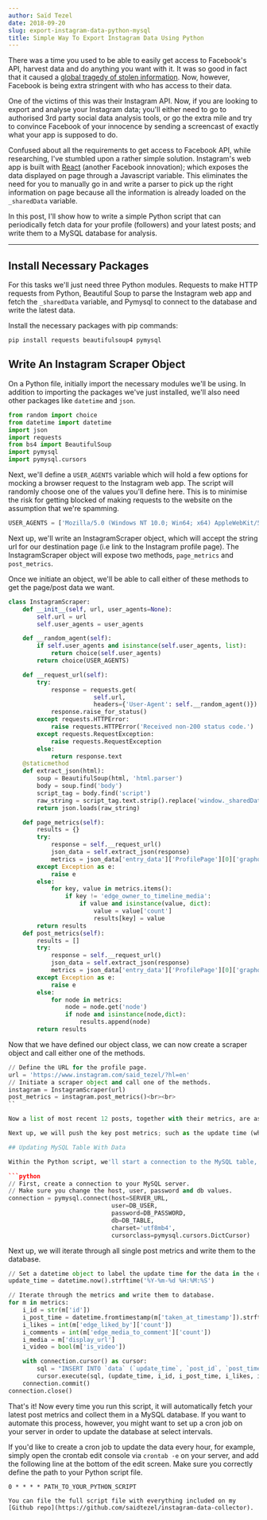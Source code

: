 ```yaml
---
author: Saïd Tezel
date: 2018-09-20
slug: export-instagram-data-python-mysql
title: Simple Way To Export Instagram Data Using Python
---
```


There was a time you used to be able to easily get access to Facebook's API, harvest data and do anything you want with it. It was so good in fact that it caused a [global tragedy of stolen information](https://www.bbc.co.uk/news/topics/c81zyn0888lt/facebook-cambridge-analytica-data-scandal). Now, however, Facebook is being extra stringent with who has access to their data.

One of the victims of this was their Instagram API. Now, if you are looking to export and analyse your Instagram data; you'll either need to go to authorised 3rd party social data analysis tools, or go the extra mile and try to convince Facebook of your innocence by sending a screencast of exactly what your app is supposed to do.

Confused about all the requirements to get access to Facebook API, while researching, I've stumbled upon a rather simple solution. Instagram's web app is built with [React](https://reactjs.org/) (another Facebook innovation); which exposes the data displayed on page through a Javascript variable. This eliminates the need for you to manually go in and write a parser to pick up the right information on page because all the information is already loaded on the `_sharedData` variable.

In this post, I'll show how to write a simple Python script that can periodically fetch data for your profile (followers) and your latest posts; and write them to a MySQL database for analysis.

---

## Install Necessary Packages

For this tasks we'll just need three Python modules. Requests to make HTTP requests from Python, Beautiful Soup to parse the Instagram web app and fetch the `_sharedData` variable, and Pymysql to connect to the database and write the latest data.

Install the necessary packages with pip commands:

```shell
pip install requests beautifulsoup4 pymysql
```

## Write An Instagram Scraper Object

On a Python file, initially import the necessary modules we'll be using. In addition to importing the packages we've just installed, we'll also need other packages like `datetime` and `json`.

```python
from random import choice
from datetime import datetime
import json
import requests
from bs4 import BeautifulSoup
import pymysql
import pymysql.cursors
```

Next, we'll define a `USER_AGENTS` variable which will hold a few options for mocking a browser request to the Instagram web app. The script will randomly choose one of the values you'll define here. This is to minimise the risk for getting blocked of making requests to the website on the assumption that we're spamming.

```python
USER_AGENTS = ['Mozilla/5.0 (Windows NT 10.0; Win64; x64) AppleWebKit/537.36 (KHTML, like Gecko) Chrome/65.0.3325.181 Safari/537.36']
```

Next up, we'll write an InstagramScraper object, which will accept the string url for our destination page (i.e link to the Instagram profile page). The InstagramScraper object will expose two methods, `page_metrics` and `post_metrics`.

Once we initiate an object, we'll be able to call either of these methods to get the page/post data we want.

```python
class InstagramScraper:
    def __init__(self, url, user_agents=None):
        self.url = url
        self.user_agents = user_agents

    def __random_agent(self):
        if self.user_agents and isinstance(self.user_agents, list):
            return choice(self.user_agents)
        return choice(USER_AGENTS)

    def __request_url(self):
        try:
            response = requests.get(
                        self.url,
                        headers={'User-Agent': self.__random_agent()})
            response.raise_for_status()
        except requests.HTTPError:
            raise requests.HTTPError('Received non-200 status code.')
        except requests.RequestException:
            raise requests.RequestException
        else:
            return response.text
    @staticmethod
    def extract_json(html):
        soup = BeautifulSoup(html, 'html.parser')
        body = soup.find('body')
        script_tag = body.find('script')
        raw_string = script_tag.text.strip().replace('window._sharedData =', '').replace(';', '')
        return json.loads(raw_string)

    def page_metrics(self):
        results = {}
        try:
            response = self.__request_url()
            json_data = self.extract_json(response)
            metrics = json_data['entry_data']['ProfilePage'][0]['graphql']['user']
        except Exception as e:
            raise e
        else:
            for key, value in metrics.items():
                if key != 'edge_owner_to_timeline_media':
                    if value and isinstance(value, dict):
                        value = value['count']
                        results[key] = value
        return results
    def post_metrics(self):
        results = []
        try:
            response = self.__request_url()
            json_data = self.extract_json(response)
            metrics = json_data['entry_data']['ProfilePage'][0]['graphql']['user']['edge_owner_to_timeline_media']['edges']
        except Exception as e:
            raise e
        else:
            for node in metrics:
                node = node.get('node')
                if node and isinstance(node,dict):
                    results.append(node)
        return results
```

Now that we have defined our object class, we can now create a scraper object and call either one of the methods.

```python
// Define the URL for the profile page.
url = 'https://www.instagram.com/said_tezel/?hl=en'
// Initiate a scraper object and call one of the methods.
instagram = InstagramScraper(url)
post_metrics = instagram.post_metrics()<br><br>
``

Now a list of most recent 12 posts, together with their metrics, are assigned to the `post_metrics` variable. If you wish, you can issue a `print(post_metrics)` command here to review the data.

Next up, we will push the key post metrics; such as the update time (when we fetch this data), post ID, post time, likes, comments and direct image link to a MySQL database. Before you go on, make sure that you have created a MySQL table with the necessary fields set up. If you need any help with setting up a database and table, see the [MySQL documentation](https://dev.mysql.com/doc/refman/8.0/en/creating-database.html).

## Updating MySQL Table With Data

Within the Python script, we'll start a connection to the MySQL table, iterate through all the post metrics we have defined at `post_metrics` and create new rows at the table.

```python
// First, create a connection to your MySQL server.
// Make sure you change the host, user, password and db values.
connection = pymysql.connect(host=SERVER_URL,
                             user=DB_USER,
                             password=DB_PASSWORD,
                             db=DB_TABLE,
                             charset='utf8mb4',
                             cursorclass=pymysql.cursors.DictCursor)
```

Next up, we will iterate through all single post metrics and write them to the database.

```python
// Set a datetime object to label the update time for the data in the database.
update_time = datetime.now().strftime('%Y-%m-%d %H:%M:%S')

// Iterate through the metrics and write them to database.
for m in metrics:
    i_id = str(m['id'])
    i_post_time = datetime.fromtimestamp(m['taken_at_timestamp']).strftime('%Y-%m-%d %H:%M:%S')
    i_likes = int(m['edge_liked_by']['count'])
    i_comments = int(m['edge_media_to_comment']['count'])
    i_media = m['display_url']
    i_video = bool(m['is_video'])

    with connection.cursor() as cursor:
        sql = "INSERT INTO `data` (`update_time`, `post_id`, `post_time`, `post_likes`, `post_comments`, `post_media`, `post_is_video`) VALUES (%s, %s, %s, %s, %s, %s, %s)"
        cursor.execute(sql, (update_time, i_id, i_post_time, i_likes, i_comments, i_media, i_video))
    connection.commit()
connection.close()
```

That's it! Now every time you run this script, it will automatically fetch your latest post metrics and collect them in a MySQL database. If you want to automate this process, however, you might want to set up a cron job on your server in order to update the database at select intervals.

If you'd like to create a cron job to update the data every hour, for example, simply open the crontab edit console via `crontab -e` on your server, and add the following line at the bottom of the edit screen. Make sure you correctly define the path to your Python script file.

```shell
0 * * * * PATH_TO_YOUR_PYTHON_SCRIPT

You can file the full script file with everything included on my [Github repo](https://github.com/saidtezel/instagram-data-collector).




